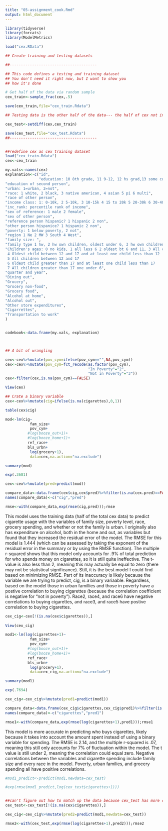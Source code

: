 ```yaml
---
title: "05-assignment_cook.Rmd"
output: html_document
---
```

 
```r

library(tidyverse)
library(forcats)
library(ModelMetrics)

load("cex.RData")

## Create training and testing datasets

##---------------------------------------

## This code defines a testing and training dataset
## You don't need it right now, but I want to show you
## how it's done

# Get half of the data via random sample
cex_train<-sample_frac(cex,.5)

save(cex_train,file="cex_train.Rdata")

## Testing data is the other half of the data--- the half of cex not in the training dataset

cex_test<-setdiff(cex,cex_train)

save(cex_test,file="cex_test.Rdata")
##---------------------------------------


##redefine cex as cex training dataset
load("cex_train.Rdata")
cex<-cex_train

my.vals<-names(cex)
explanation<-c("id",
               "education: 10 8th grade, 11 9-12, 12 hs grad,13 some college, 14 assoc, 15 bach 16 masters, 17 prof",
"education of second person",
"urban: 1=urban, 2=not",
"race: 1 white, 2 black, 3 native american, 4 asian 5 pi 6 multi",
"race of other person",
"income class: 1: 0-10k, 2 5-10k, 3 10-15k 4 15 to 20k 5 20-30k 6 30-40k 7 40-50k 8 50-70k 9 70k+",
"inc_rank: percentile rank of income",
"sex of reference: 1 male 2 female",
"sex of other person",
"reference person hispanic? 1 hispanic 2 non",
"other person hispanice? 1 hispanic 2 non",
"poverty: 1 below poverty, 2 not",
"region 1 Ne 2 MW 3 South 4 West",
"family size: ",
"family type 1 hw, 2 hw own children, oldest under 6, 3 hw own children oldest 6-17, 4 hw own children oldest over 17, 5 all other hws, 6 one parent male, kids under 18, 7 one parent female, kids under 18, 8 single, 9 other ",
"Children's ages: 0 no kids, 1 all less 6 2 oldest bt 6 and 11, 3 All children between 6 and 11
 4 Oldest child between 12 and 17 and at least one child less than 12
 5 All children between 12 and 17
 6 Oldest child greater than 17 and at least one child less than 17
 7 All children greater than 17 one under 6",
"quarter and year",
"Dining out",
"Grocery",
"Grocery non-food",
"Grocery food",
"Alcohol at home",
"Alcohol out",
"Other store expenditures",
"Cigarrettes",
"Transportation to work"
)


codebook<-data.frame(my.vals, explanation)



## A bit of wrangling

cex<-cex%>%mutate(pov_cym=ifelse(pov_cym=="",NA,pov_cym))
cex<-cex%>%mutate(pov_cym=fct_recode(as.factor(pov_cym),
                                     "In Poverty"="2",
                                     "Not in Poverty"="3"))
cex<-filter(cex,is.na(pov_cym)==FALSE)

View(cex)
```

```r
## Crate a binary variable
cex<-cex%>%mutate(cig=ifelse(is.na(cigarettes),0,1))

table(cex$cig)
```  

```r
mod<-lm(cig~
           fam_size+
           pov_cym+
          #log(booze_out+1)+
          #log(booze_home+1)+
          ref_race+
          bls_urbn+
           log(grocery+1),
           data=cex,na.action="na.exclude")

summary(mod)

exp(.3681)

cex<-cex%>%mutate(pred=predict(mod))

compare_data<-data.frame(cex$cig,cex$pred)%>%filter(is.na(cex.pred)==FALSE)
names(compare_data)<-c("cig","pred")

rmse<-with(compare_data,exp(rmse(cig,pred)));rmse

```

This model uses the training data (half of the total cex data) to predict cigarette usage with the variables of family size, poverty level, race, grocery spending, and whether or not the family is urban. I originally also has expenditure on alcohol, both in the home and out, as variables but found that they increased the residual error of the model. The RMSE for this model is 1.444 (which can be assessed by taking the exponent of the residual error in the summary or by using the RMSE function). The multiple r-squared shows that this model only accounts for .9% of total prediction for who spends money on cigarettes, so it is still quite ineffective. The t-value is also less than 2, meaning this may actually be equal to zero (there may not be statistical significance). Still, it is the best model I could find based on minimizing RMSE. Part of its inaccuracy is likely because the variable we are trying to predict, cig, is a binary variaable. Regardless, based on the model those in urban famillies and those in poverty have a postive correlation to buying cigarettes (because the correlation coefficient is negative for "not in poverty"). Race2, race4, and race6 have negative correlations to buying cigarettes, and race3, and race5 have postive correlation to buying cigarettes.

```r
cex_cig<-cex[!(is.na(cex$cigarettes)),]
                  
View(cex_cig)

```

```r
mod1<-lm(log(cigarettes+1)~
           fam_size+
           pov_cym+
          #log(booze_out+1)+
          #log(booze_home+1)+
          ref_race+
          bls_urbn+
           log(grocery+1),
           data=cex_cig,na.action="na.exclude")

summary(mod1)

exp(.7694)

cex_cig<-cex_cig%>%mutate(pred1=predict(mod1))

compare_data<-data.frame(cex_cig$cigarettes,cex_cig$pred1)%>%filter(is.na(cex_cig.pred1)==FALSE)
names(compare_data)<-c("cigarettes","pred1")

rmse1<-with(compare_data,exp(rmse(log(cigarettes+1),pred1)));rmse1

```
This model is more accurate in predicting who buys cigarettes, likely because it takes into account the amount spent instead of using a binary variable for spending. The RMSE is 2.14, and the multiple r-squared is .07, meaning this still only accounts for 7% of fluctuation within the model. The t value is still under 2, meaning the correlation could equal zero. Negative correlations between the variables and cigarette spending include family size and every race in the model. Poverty, urban families, and grocery spending all have positive correlations. 

```r
#mod1_predict<-predict(mod1,newdata=cex_test)

#exp(rmse(mod1_predict,log(cex_test$cigarettes+1)))


##can't figure out how to match up the data because cex_test has more columns than cex_cig since I omitted all the columns without data in the cigarette variable for the cex data
cex_test<-cex_test[!(is.na(cex$cigarettes)),]

cex_cig<-cex_cig%>%mutate(pred2=predict(mod1,newdata=cex_test))

rmse2<-with(cex_test,exp(rmse(log(cigarettes+1),pred2)));rmse2

```
